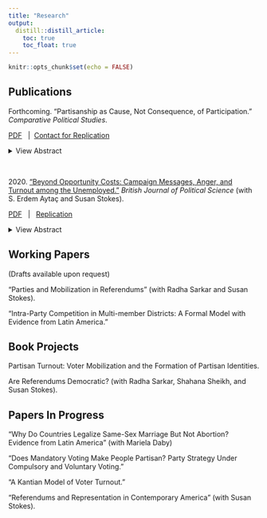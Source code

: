 ```yaml
---
title: "Research"
output: 
  distill::distill_article:
    toc: true
    toc_float: true
---
```



```r
knitr::opts_chunk$set(echo = FALSE)
```



## Publications

Forthcoming\. "Partisanship as Cause, Not Consequence, of Participation\." *Comparative Political Studies*\.

[PDF](files/chile_rd.pdf) \  | \ [Contact for Replication](mailto:elirau2@gmail.com)


<details><summary>View Abstract</summary>

In most democracies, citizens who identify with a political party are more likely than non-partisans to turn out to vote. But why is this the case? Does voting foster partisanship, as prominent models of political learning and cognitive dissonance postulate? Or does partisanship encourage voting, as expressive voting models and social identity theory suggest? I introduce the concept of partisan duty to capture the role of partisan social identities in the turnout decision, and present new empirical tests of the relationship between partisanship and voting. I leverage a unique institutional arrangement in Chile to establish the direction of causality with a regression discontinuity, and I implement a novel survey design with behavioral outcomes to identify causal mechanisms. Data from the US confirms that the main findings generalize beyond Chile. Electoral participation does not generate partisanship. Instead, partisanship mobilizes voters: it increases the expressive benefits to voting and generates a sense of duty to support one's partisan group.

</details>


<br>

2020\. ["Beyond Opportunity Costs: Campaign Messages, Anger, and Turnout among the Unemployed."](https://www.cambridge.org/core/journals/british-journal-of-political-science/article/beyond-opportunity-costs-campaign-messages-anger-and-turnout-among-the-unemployed/444928192590BEE9B4FB47BB4B7507D9) *British Journal of Political Science* (with S. Erdem Aytaç and Susan Stokes)\.

[PDF](files/bjps2020.pdf)  \  | \  [Replication](https://dataverse.harvard.edu/dataset.xhtml?persistentId=doi:10.7910/DVN/USKUR2&widget=dataverse@harvard)


<details><summary>View Abstract</summary>
Are people under economic stress more or less likely to vote, and why? With large observational datasets and a survey experiment involving unemployed Americans, we show that unemployment depresses participation. But it does so more powerfully when the unemployment rate is low, less powerfully when it is high. Whereas earlier studies have explained lower turnout among the unemployed by stressing the especially high opportunity costs these would-be voters face, our evidence points to the psychological effects of unemployment and of campaign messages about it. When unemployment is high, challengers have an incentive to blame the incumbent, thus eliciting anger among the unemployed. Psychologists have shown anger to be an approach or mobilizing emotion. When joblessness is low, campaigns tend to ignore it. The jobless thus remain in states of depression and self-blame, which are demobilizing emotions.
</details>

    



## Working Papers

(Drafts available upon request)

"Parties and Mobilization in Referendums" (with Radha Sarkar and Susan Stokes).

"Intra-Party Competition in Multi-member Districts: A Formal Model with Evidence from Latin America."

## Book Projects

Partisan Turnout: Voter Mobilization and the Formation of Partisan
Identities.

Are Referendums Democratic? (with Radha Sarkar, Shahana Sheikh,
and Susan Stokes).


## Papers In Progress

"Why Do Countries Legalize Same-Sex Marriage But Not Abortion? Evidence from Latin America" (with Mariela Daby)

“Does Mandatory Voting Make People Partisan? Party Strategy Under Compulsory and Voluntary Voting.”

“A Kantian Model of Voter Turnout.”

“Referendums and Representation in Contemporary America” (with Susan Stokes).
